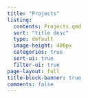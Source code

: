 ```yaml
---
title: "Projects"
listing:
  contents: Projects.qmd
  sort: "title desc"
  type: default
  image-height: 400px
  categories: true
  sort-ui: true
  filter-ui: true
page-layout: full
title-block-banner: true
comments: false
---
```


